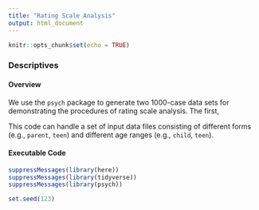 ```yaml
---
title: "Rating Scale Analysis"
output: html_document
---
```


```r
knitr::opts_chunk$set(echo = TRUE)
```

### Descriptives

#### Overview

We use the `psych` package to generate two 1000-case data sets for  demonstrating the procedures of rating scale analysis. The first, 

This code can handle a set of input data files consisting of different forms (e.g., `parent`, `teen`) and different age ranges (e.g., `child`, `teen`).

#### Executable Code
```r
suppressMessages(library(here))
suppressMessages(library(tidyverse))
suppressMessages(library(psych))

set.seed(123)

```
